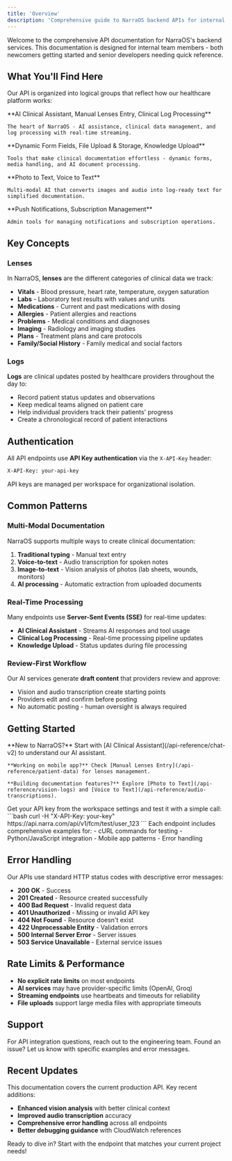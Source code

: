 ```yaml
---
title: 'Overview'
description: 'Comprehensive guide to NarraOS backend APIs for internal teams'
---
```

Welcome to the comprehensive API documentation for NarraOS's backend services. This documentation is designed for internal team members - both newcomers getting started and senior developers needing quick reference.

## What You'll Find Here

Our API is organized into logical groups that reflect how our healthcare platform works:

<CardGroup cols={2}>
  <Card title="Core Features" icon="stethoscope" href="/api-reference/chat-v2">
    **AI Clinical Assistant, Manual Lenses Entry, Clinical Log Processing**
    
    The heart of NarraOS - AI assistance, clinical data management, and log processing with real-time streaming.
  </Card>
  
  <Card title="Data Entry Support" icon="pen-to-square" href="/api-reference/meta-routes">
    **Dynamic Form Fields, File Upload & Storage, Knowledge Upload**
    
    Tools that make clinical documentation effortless - dynamic forms, media handling, and AI document processing.
  </Card>
  
  <Card title="AI Services" icon="brain" href="/api-reference/vision-logs">
    **Photo to Text, Voice to Text**
    
    Multi-modal AI that converts images and audio into log-ready text for simplified documentation.
  </Card>
  
  <Card title="Administration" icon="gear" href="/api-reference/fcm">
    **Push Notifications, Subscription Management**
    
    Admin tools for managing notifications and subscription operations.
  </Card>
</CardGroup>

## Key Concepts

### Lenses
In NarraOS, **lenses** are the different categories of clinical data we track:
- **Vitals** - Blood pressure, heart rate, temperature, oxygen saturation
- **Labs** - Laboratory test results with values and units
- **Medications** - Current and past medications with dosing
- **Allergies** - Patient allergies and reactions
- **Problems** - Medical conditions and diagnoses
- **Imaging** - Radiology and imaging studies
- **Plans** - Treatment plans and care protocols
- **Family/Social History** - Family medical and social factors

### Logs
**Logs** are clinical updates posted by healthcare providers throughout the day to:
- Record patient status updates and observations
- Keep medical teams aligned on patient care
- Help individual providers track their patients' progress
- Create a chronological record of patient interactions

## Authentication

All API endpoints use **API Key authentication** via the `X-API-Key` header:

```bash
X-API-Key: your-api-key
```

API keys are managed per workspace for organizational isolation.

## Common Patterns

### Multi-Modal Documentation
NarraOS supports multiple ways to create clinical documentation:

1. **Traditional typing** - Manual text entry
2. **Voice-to-text** - Audio transcription for spoken notes
3. **Image-to-text** - Vision analysis of photos (lab sheets, wounds, monitors)
4. **AI processing** - Automatic extraction from uploaded documents

### Real-Time Processing
Many endpoints use **Server-Sent Events (SSE)** for real-time updates:
- **AI Clinical Assistant** - Streams AI responses and tool usage
- **Clinical Log Processing** - Real-time processing pipeline updates
- **Knowledge Upload** - Status updates during file processing

### Review-First Workflow
Our AI services generate **draft content** that providers review and approve:
- Vision and audio transcription create starting points
- Providers edit and confirm before posting
- No automatic posting - human oversight is always required

## Getting Started

<Steps>
  <Step title="Choose Your Starting Point">
    **New to NarraOS?** Start with [AI Clinical Assistant](/api-reference/chat-v2) to understand our AI assistant.
    
    **Working on mobile app?** Check [Manual Lenses Entry](/api-reference/patient-data) for lenses management.
    
    **Building documentation features?** Explore [Photo to Text](/api-reference/vision-logs) and [Voice to Text](/api-reference/audio-transcriptions).
  </Step>
  
  <Step title="Set Up Authentication">
    Get your API key from the workspace settings and test it with a simple call:
    ```bash
    curl -H "X-API-Key: your-key" https://api.narra.com/api/v1/fcm/test/user_123
    ```
  </Step>
  
  <Step title="Explore Examples">
    Each endpoint includes comprehensive examples for:
    - cURL commands for testing
    - Python/JavaScript integration
    - Mobile app patterns
    - Error handling
  </Step>
</Steps>

## Error Handling

Our APIs use standard HTTP status codes with descriptive error messages:

- **200 OK** - Success
- **201 Created** - Resource created successfully
- **400 Bad Request** - Invalid request data
- **401 Unauthorized** - Missing or invalid API key
- **404 Not Found** - Resource doesn't exist
- **422 Unprocessable Entity** - Validation errors
- **500 Internal Server Error** - Server issues
- **503 Service Unavailable** - External service issues

## Rate Limits & Performance

- **No explicit rate limits** on most endpoints
- **AI services** may have provider-specific limits (OpenAI, Groq)
- **Streaming endpoints** use heartbeats and timeouts for reliability
- **File uploads** support large media files with appropriate timeouts

## Support

<CardGroup cols={2}>
  <Card title="Technical Questions" icon="question-circle" href="mailto:support@narralabs.ai">
    For API integration questions, reach out to the engineering team.
  </Card>
  
  <Card title="Bug Reports" icon="bug" href="mailto:support@narralabs.ai">
    Found an issue? Let us know with specific examples and error messages.
  </Card>
</CardGroup>

## Recent Updates

This documentation covers the current production API. Key recent additions:
- **Enhanced vision analysis** with better clinical context
- **Improved audio transcription** accuracy
- **Comprehensive error handling** across all endpoints
- **Better debugging guidance** with CloudWatch references

Ready to dive in? Start with the endpoint that matches your current project needs!